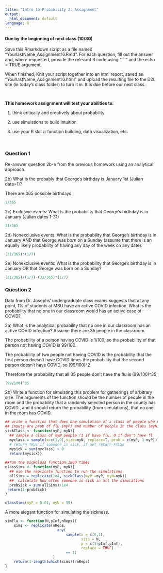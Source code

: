 ```yaml
---
title: "Intro to Probability 2: Assignment"
output:
  html_document: default
language: R
---
```


<!-- To render the assignment in Rmarkdown, enter the command below in the R console -->
<!-- rmarkdown::render("Class_16_Assignment.Rmd") -->

#### Due by the beginning of next class (10/30)

Save this Rmarkdown script as a file named “YourlastName_Assignment16.Rmd”. 
For each question, fill out the answer and, where requested, 
provide the relevant R code using "```" and the echo = TRUE argument.

When finished, Knit your script together into an html report, 
saved as “YourlastName_Assignment16.html” and upload the 
resulting file to the D2L site (in today’s class folder) to turn it in. 
It is due before our next class.

\

**This homework assignment will test your abilities to:**

1. think critically and creatively about probability

2. use simulations to build intuition

3. use your R skillz: function building, data visualization, etc.

\

### Question 1

Re-answer question 2b-e from the previous homework using an analytical approach.


2b) What is the probably that George's birthday is January 1st (Julian date=1)? 

There are 365 possible birthdays

```r
1/365
```

2c) Exclusive events: What is the probability that George's birthday is in January (Julian dates 1-31) 

```r
31/365
```

2d) Nonexclusive events: What is the probability that George's birthday is in January AND that George was born on a Sunday (assume that there is an equally likely probability of having any day of the week on any date).

```r
(31/365)*(1/7)
```

2e) Nonexclusive events: What is the probability that George's birthday is in January OR that George was born on a Sunday?

```r
(31/365)+(1/7)-(31/365)*(1/7)
```


### Question 2

Data from Dr. Josephs' undergraduate class exams suggests that at any point, 
1% of students at MSU have an active COVID infection.
What is the probability that no one in our classroom would has an active case of COVID?

2a) What is the analytical probability that no one in our classroom 
has an active COVID infection? Assume there are 35 people in the classroom.
\

The probability of a person having COVID is 1/100, so the probability of that person not having COVID is 99/100.

The probability of two people not having COVID is the probability that the first person doesn't have COVID times the probability that the second person doesn't have COVID, so (99/100)^2

Therefore the probability that all 35 people don't have the flu is (99/100)^35

```r
(99/100)^35
```


2b) Write a function for simulating this problem for gatherings of arbitrary size.
The arguments of the function should be the number of people in the room 
and the probability that a randomly selected person in the county has COVID ,
and it should return the probability (from simulations), 
that no one in the room has COVID.

```r

## write a function that does one simulation of a class of people who may or may not have the flu
## inputs are prob of flu (myP) and number of people in the class (myN)
sickClass <- function(myP, myN){
  ## sample a class of myN people (1 if have flu, 0 if don't have fl
  myclass = sample(x=c(1,0),size=myN, replace=T, prob = c(myP, 1-myP))
  # return TRUE if someone is sick, if not return FALSE
  mysick = sum(myclass) > 0 
  return(mysick)}
  
##run the sickClass function 1000 times
classSims <- function(myP, myN){
  ## use the replicate function to run the simulations
  allSims = replicate(1e4, sickClass(myP =myP, myN=myN))
  ##  calculate how often someone is sick in all the simulations
  probSick = sum(allSims)/1e4
 return(1-probSick) 
}

classSims(myP = 0.01, myN = 35)

```

A more elegant function for simulating the sickness.
```r
simFlu <- function(N,pInf,nReps){
	sims <- replicate(nReps,
						any(
							sample(x = c(0,1),
								   size = N,
								   p = c(1-pInf,pInf),
								   replace = TRUE)
							== 1)
					  )
	return(1-length(which(sims))/nReps)
}

```